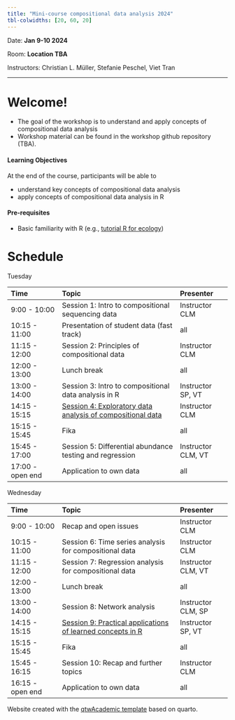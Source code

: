 ```yaml
---
title: "Mini-course compositional data analysis 2024"
tbl-colwidths: [20, 60, 20]
---
```



Date: **Jan 9-10 2024**

Room: **Location TBA**

Instructors: Christian L. Müller, Stefanie Peschel, Viet Tran

------------------------------------------------------------------------

<!-- ::: callout-note -->
<!-- ## This workshop template -->

<!-- This workshop template contains 4 pages: -->

<!-- -   Home: `index.qmd` (this page) -->

<!-- -   About: `about.qmd` -->

<!-- Two content pages -->

<!-- -   Page without code: `part_1_prep.qmd` -->

<!-- -   Page with R code: `part_2_eda.qmd` -->

<!-- It is straightforward to add more content pages: you need to create a new `.qmd` file (or copy/paste the existing ones), then link the new page inside `_quarto.yml`. -->
<!-- ::: -->

<!-- ::: callout-tip -->
<!-- ## Homepage of your workshop -->

<!-- This is the **homepage** `index.qmd` for your workshop, so ideally it should contain some key information such as **time and place, instructors** and information of the course/workshop. -->

<!-- It should be easy to navigate. -->
<!-- ::: -->

# Welcome!

-   The goal of the workshop is to understand and apply concepts of compositional data analysis
-   Workshop material can be found in the workshop github repository (TBA).

#### Learning Objectives

At the end of the course, participants will be able to

-   understand key concepts of compositional data analysis
-   apply concepts of compositional data analysis in R

#### Pre-requisites

-   Basic familiarity with R (e.g., [tutorial R for ecology](https://datacarpentry.org/R-ecology-lesson/index.html))

# Schedule


Tuesday

|     Time      |                       Topic                       |    Presenter    |
|:---------------|:------------------------------------|:---------------|
| 9:00 - 10:00  |     Session 1: Intro to compositional sequencing data     |  Instructor CLM   |
| 10:15 - 11:00 | Presentation of student data (fast track) | all |
| 11:15 - 12:00  |     Session 2: Principles of compositional data     |  Instructor CLM   |
| 12:00 - 13:00  |     Lunch break     |  all   |
| 13:00 - 14:00 | Session 3: Intro to compositional data analysis in R | Instructor SP, VT |
| 14:15 - 15:15  |     [Session 4: Exploratory data analysis of compositional data](4_eda.qmd)     |  Instructor CLM   |
| 15:15 - 15:45  |     Fika     |  all   |
| 15:45 - 17:00 | Session 5: Differential abundance testing and regression | Instructor CLM, VT |
| 17:00 - open end  |     Application to own data     |  all  |

Wednesday

|     Time      |                       Topic                       |    Presenter    |
|:---------------|:------------------------------------|:---------------|
| 9:00 - 10:00  |     Recap and open issues     |  Instructor CLM   |
| 10:15 - 11:00  |     Session 6: Time series analysis for compositional data     |  Instructor CLM   |
| 11:15 - 12:00  |     Session 7: Regression analysis for compositional data     |  Instructor CLM, VT   |
| 12:00 - 13:00  |     Lunch break     |  all   |
| 13:00 - 14:00 | Session 8: Network analysis | Instructor CLM, SP |
| 14:15 - 15:15  |     [Session 9: Practical applications of learned concepts in R](9_practical.qmd)     |  Instructor SP, VT   |
| 15:15 - 15:45  |     Fika     |  all   |
| 15:45 - 16:15 | Session 10: Recap and further topics | Instructor CLM |
| 16:15 - open end  |     Application to own data     |  all  |



Website created with the [qtwAcademic template](https://github.com/andreaczhang/qtwAcademic) based on quarto.